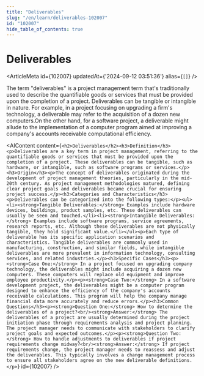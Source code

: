 ```yaml
---
title: "Deliverables"
slug: "/en/learn/deliverables-102007"
id: "102007"
hide_table_of_contents: true
---
```



# Deliverables

<ArticleMeta id={102007} updatedAt={'2024-09-12 03:51:36'} alias={`[]`} />
<div className='border-solid border-b border-t-0 my-4 border-[var(--ifm-color-gray-300)]' />

The term "deliverables" is a project management term that's traditionally used to describe the quantifiable goods or services that must be provided upon the completion of a project. Deliverables can be tangible or intangible in nature. For example, in a project focusing on upgrading a firm's technology, a deliverable may refer to the acquisition of a dozen new computers.On the other hand, for a software project, a deliverable might allude to the implementation of a computer program aimed at improving a company's accounts receivable computational efficiency.

<AIContent content={`<h2>Deliverables</h2><h3>Definition</h3><p>Deliverables are a key term in project management, referring to the quantifiable goods or services that must be provided upon the completion of a project. These deliverables can be tangible, such as hardware, or intangible, such as software programs or services.</p><h3>Origin</h3><p>The concept of deliverables originated during the development of project management theories, particularly in the mid-20th century. As project management methodologies matured, defining clear project goals and deliverables became crucial for ensuring project success.</p><h3>Categories and Characteristics</h3><p>Deliverables can be categorized into the following types:</p><ul><li><strong>Tangible Deliverables:</strong> Examples include hardware devices, buildings, product samples, etc. These deliverables can usually be seen and touched.</li><li><strong>Intangible Deliverables:</strong> Examples include software programs, service agreements, research reports, etc. Although these deliverables are not physically tangible, they hold significant value.</li></ul><p>Each type of deliverable has its specific application scenarios and characteristics. Tangible deliverables are commonly used in manufacturing, construction, and similar fields, while intangible deliverables are more prevalent in information technology, consulting services, and related industries.</p><h3>Specific Cases</h3><p><strong>Case One:</strong> In a project focused on upgrading company technology, the deliverables might include acquiring a dozen new computers. These computers will replace old equipment and improve employee productivity.</p><p><strong>Case Two:</strong> In a software development project, the deliverables might be a computer program designed to enhance the efficiency of the company's accounts receivable calculations. This program will help the company manage financial data more accurately and reduce errors.</p><h3>Common Questions</h3><p><strong>Question One:</strong> How to determine the deliverables of a project?<br/><strong>Answer:</strong> The deliverables of a project are usually determined during the project initiation phase through requirements analysis and project planning. The project manager needs to communicate with stakeholders to clarify project goals and expected outcomes.</p><p><strong>Question Two:</strong> How to handle adjustments to deliverables if project requirements change midway?<br/><strong>Answer:</strong> If project requirements change, the project manager needs to reassess and adjust the deliverables. This typically involves a change management process to ensure all stakeholders agree on the new deliverable definitions.</p>`} id={102007} />
